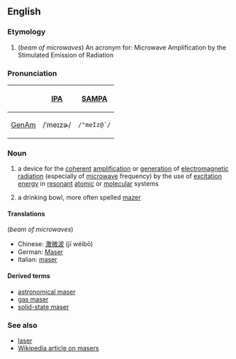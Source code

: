 ==English==

===Etymology===
# (''beam of microwaves'') An acronym for: Microwave Amplification by the Stimulated Emission of Radiation

===Pronunciation===
{| border=1 cellpadding=5
! !! [[w:IPA|IPA]] !! [[w:SAMPA|SAMPA]]
|-
! [[GenAm]]
| /ˈmeɪzɚ/ || <tt>/"meIz@`/</tt>
|}

===Noun===
{{en-noun-reg}}

#{{physics}} a device for the [[coherent]] [[amplification]] or [[generation]] of [[electromagnetic radiation]] (especially of [[microwave]] frequency) by the use of [[excitation energy]] in [[resonant]] [[atomic]] or [[molecular]] systems
# {{obsolete}} a drinking bowl, more often spelled [[mazer]]

====Translations====
(''beam of microwaves'')
*Chinese: [[激微波]] (jī wéibō)
*German: [[Maser]] {{m}}
*Italian: [[maser]] {{m}}

====Derived terms====
*[[astronomical maser]]
*[[gas maser]]
*[[solid-state maser]]

===See also===
*[[laser]]
*[[w:Maser|Wikipedia article on masers]]